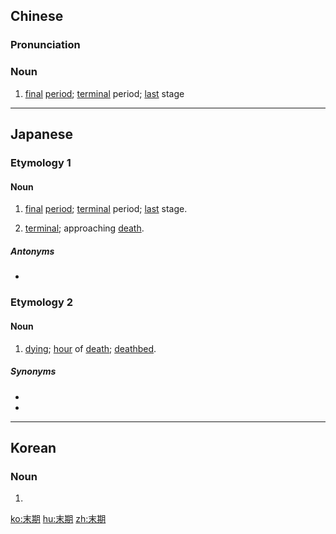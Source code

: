 ==Chinese==
{{zh-forms}}

===Pronunciation===
{{zh-pron
|m=mò期
|c=mut6 kei4
|h=pfs=ma̍t-khì
|cat=n
}}

===Noun===
{{zh-noun}}

# [[final]] [[period]]; [[terminal]] period; [[last]] stage

----

==Japanese==

===Etymology 1===
{{ja-kanjitab|まつ|き|k1=まっ|yomi=on}}

====Noun====
{{ja-noun|まっき}}

# [[final]] [[period]]; [[terminal]] period; [[last]] stage.
# {{sense|illness}} [[terminal]]; approaching [[death]].
#: {{ja-usex|'''末期'''癌|'''まっき''' がん|'''terminal''' cancer}}

=====Antonyms=====
* {{sense|all meanings}} {{l|ja|初期}}

===Etymology 2===
{{ja-kanjitab|まつ|ご|yomi=on}}

====Noun====
{{ja-noun|まつご}}

# [[dying]]; [[hour]] of [[death]]; [[deathbed]].
#: {{ja-usex|'''末期'''の水|'''まつご''' の みず|water at the '''deathbed'''}}

=====Synonyms=====
* {{l|ja|死に際}}
* {{l|ja|最期}}

----

==Korean==
{{ko-hanjatab}}

===Noun===
{{ko-noun|hj|hangeul=말기}}

# {{hanja form of|말기|[[final]] [[period]]; [[terminal]] period; [[last]] stage; {{sense|illness}} [[terminal]]; approaching [[death]]}}

[[ko:末期]]
[[hu:末期]]
[[zh:末期]]